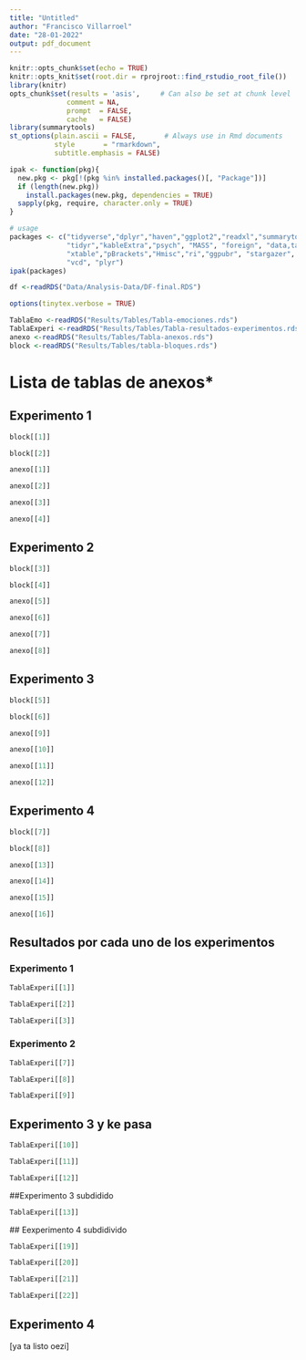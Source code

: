 ```yaml
---
title: "Untitled"
author: "Francisco Villarroel"
date: "28-01-2022"
output: pdf_document
---
```


```r
knitr::opts_chunk$set(echo = TRUE)
knitr::opts_knit$set(root.dir = rprojroot::find_rstudio_root_file())
library(knitr)
opts_chunk$set(results = 'asis',     # Can also be set at chunk level
              comment = NA,
              prompt  = FALSE,
              cache   = FALSE)
library(summarytools)
st_options(plain.ascii = FALSE,       # Always use in Rmd documents
           style       = "rmarkdown",
           subtitle.emphasis = FALSE)

```

```r
ipak <- function(pkg){
  new.pkg <- pkg[!(pkg %in% installed.packages()[, "Package"])]
  if (length(new.pkg)) 
    install.packages(new.pkg, dependencies = TRUE)
  sapply(pkg, require, character.only = TRUE)
}

# usage
packages <- c("tidyverse","dplyr","haven","ggplot2","readxl","summarytools", "patchwork","stringr",
              "tidyr","kableExtra","psych", "MASS", "foreign", "data,table","gtools","lubridate","AER",
              "xtable","pBrackets","Hmisc","ri","ggpubr", "stargazer", "Rmisc","wesanderson", "gridExtra","ggmosaic",
              "vcd", "plyr")
ipak(packages)
```
```r
df <-readRDS("Data/Analysis-Data/DF-final.RDS")

```

```r
options(tinytex.verbose = TRUE)
```


```r
TablaEmo <-readRDS("Results/Tables/Tabla-emociones.rds")
TablaExperi <-readRDS("Results/Tables/Tabla-resultados-experimentos.rds")
anexo <-readRDS("Results/Tables/Tabla-anexos.rds")
block <-readRDS("Results/Tables/tabla-bloques.rds")
```


# Lista de tablas de anexos*

## Experimento 1

```r

block[[1]]

block[[2]]

```

\newpage

```r
anexo[[1]]

anexo[[2]]

anexo[[3]]

anexo[[4]]
```

\newpage


## Experimento 2

```r

block[[3]]

block[[4]]
```

\newpage

```r
anexo[[5]]

anexo[[6]]

anexo[[7]]

anexo[[8]]
```

\newpage

## Experimento 3 

```r
block[[5]]

block[[6]]

```
\newpage

```r

anexo[[9]]

anexo[[10]]

anexo[[11]]

```
\newpage 

```r
anexo[[12]]
```


\newpage


## Experimento 4

```r
block[[7]]

block[[8]]
```

\newpage

```r
anexo[[13]]

anexo[[14]]

anexo[[15]]

anexo[[16]]
```

\newpage

## Resultados por cada uno de los experimentos

### Experimento 1

```r
TablaExperi[[1]]

TablaExperi[[2]]

TablaExperi[[3]]
```

\newpage

### Experimento 2

```r

TablaExperi[[7]]

TablaExperi[[8]]

TablaExperi[[9]]
```
\newpage

## Experimento 3 y ke pasa

```r

TablaExperi[[10]]

```

```r
TablaExperi[[11]]
```


```r
TablaExperi[[12]]
```

##Experimento 3 subdidido 

```r
TablaExperi[[13]]
```
 ## Eexperimento 4 subdidivido
 
 

```r
TablaExperi[[19]]
```


```r
TablaExperi[[20]]
```

```r
TablaExperi[[21]]
```



```r
TablaExperi[[22]]
```

## Experimento 4

[ya ta listo oezi]


